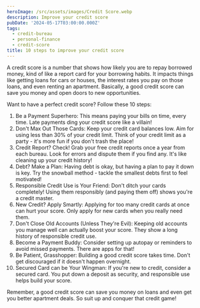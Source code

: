 ```yaml
---
heroImage: /src/assets/images/Credit Score.webp
description: Improve your credit score
pubDate: '2024-05-17T03:00:00.000Z'
tags:
  - credit-bureau
  - personal-finance
  - credit-score
title: 10 steps to improve your credit score
---
```



A credit score is a number that shows how likely you are to repay borrowed money, kind of like a report card for your borrowing habits. It impacts things like getting loans for cars or houses, the interest rates you pay on those loans, and even renting an apartment.  Basically, a good credit score can save you money and open doors to new opportunities.

Want to have a perfect credit score? Follow these 10 steps:

1. Be a Payment Superhero: This means paying your bills on time, every time. Late payments ding your credit score like a villain!
2. Don't Max Out Those Cards: Keep your credit card balances low. Aim for using less than 30% of your credit limit. Think of your credit limit as a party - it's more fun if you don't trash the place!
3. Credit Report? Check! Grab your free credit reports once a year from each bureau. Look for errors and dispute them if you find any. It's like cleaning up your credit history!
4. Debt? Make a Plan: Having debt is okay, but having a plan to pay it down is key.  Try the snowball method - tackle the smallest debts first to feel motivated!
5. Responsible Credit Use is Your Friend: Don't ditch your cards completely! Using them responsibly (and paying them off) shows you're a credit master.
6. New Credit? Apply Smartly: Applying for too many credit cards at once can hurt your score. Only apply for new cards when you really need them.
7. Don't Close Old Accounts (Unless They're Evil): Keeping old accounts you manage well can actually boost your score. They show a long history of responsible credit use.
8. Become a Payment Buddy: Consider setting up autopay or reminders to avoid missed payments. There are apps for that!
9. Be Patient, Grasshopper: Building a good credit score takes time. Don't get discouraged if it doesn't happen overnight.
10. Secured Card can be Your Wingman: If you're new to credit, consider a secured card. You put down a deposit as security, and responsible use helps build your score.

Remember, a good credit score can save you money on loans and even get you better apartment deals. So suit up and conquer that credit game!
